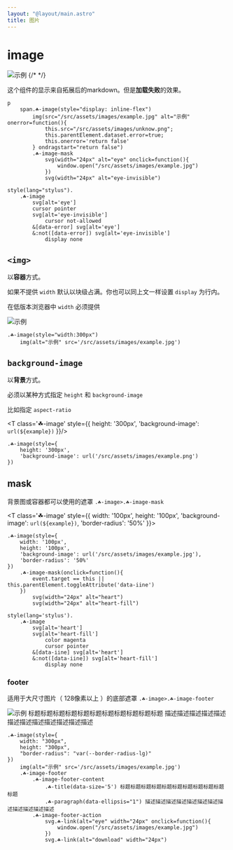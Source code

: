 ```yaml
---
layout: "@layout/main.astro"
title: 图片
---
```




# image

![示例](./../../../assets/images/example.jpg) {/* <!--不支持相对路径开发时请忽略这个404错误--> */}

这个组件的显示来自拓展后的markdown。但是**加载失败**的效果。

```pug
p
    span.☘-image(style="display: inline-flex")
        img(src="/src/assets/images/example.jpg" alt="示例" onerror=function(){
            this.src="/src/assets/images/unknow.png";
            this.parentElement.dataset.error=true;
            this.onerror='return false'
        } ondragstart="return false")
        .☘-image-mask
            svg(width="24px" alt="eye" onclick=function(){
                window.open("/src/assets/images/example.jpg")
            })
            svg(width="24px" alt="eye-invisible")

style(lang="stylus").
    .☘-image
        svg[alt='eye']
        cursor pointer
        svg[alt='eye-invisible']
            cursor not-allowed
        &[data-error] svg[alt='eye']
        &:not([data-error]) svg[alt='eye-invisible']
            display none
```

## `<img>`

以**容器**方式。

如果不提供 `width` 默认以块级占满。你也可以同上文一样设置 `display` 为行内。

在低版本浏览器中 `width` 必须提供

<T class='☘-image' style="width:300px">
    <img alt="示例" src={example} />
</T>

```pug
.☘-image(style="width:300px")
    img(alt="示例" src='/src/assets/images/example.jpg')
```

## `background-image`

以**背景**方式。

必须以某种方式指定 `height` 和 `background-image`

比如指定 `aspect-ratio`

<T class='☘-image' style={{
    height: '300px',
    'background-image': `url(${example})`
}}/>

```pug
.☘-image(style={
    height: '300px',
    'background-image': url('/src/assets/images/example.png')
})
```

## mask

背景图或容器都可以使用的遮罩 `.☘-image>.☘-image-mask`

<T class='☘-image' style={{
    width: '100px',
    height: '100px',
    'background-image': `url(${example})`,
    'border-radius': '50%'
}}>
    <T class='☘-image-mask' onclick="event.target == this || this.parentElement.toggleAttribute('data-iine')">
        <Icon name="interactive-button/outline/heart" alt="heart" width="24px"/>
        <Icon name="interactive-button/fill/heart-fill" alt="heart-fill" width="24px"/>
    </T>
</T>


```pug
.☘-image(style={
    width: '100px',
    height: '100px',
    'background-image': url('/src/assets/images/example.jpg'),
    'border-radius': '50%'
})
    .☘-image-mask(onclick=function(){
        event.target == this || this.parentElement.toggleAttribute('data-iine')
    })
        svg(width="24px" alt="heart")
        svg(width="24px" alt="heart-fill")

style(lang='stylus').
    .☘-image
        svg[alt='heart']
        svg[alt='heart-fill']
            color magenta
            cursor pointer
        &[data-iine] svg[alt='heart']
        &:not([data-iine]) svg[alt='heart-fill']
            display none
```

### footer

适用于大尺寸图片（ 128像素以上 ）的底部遮罩 `.☘-image>.☘-image-footer`

<T class='☘-image' style="width:300px;height:300px;border-radius:var(--border-radius-lg)">
    <img alt="示例" src={example} />
    <T class='☘-image-footer'>
        <T class="☘-image-footer-content">
            <T class="☘-title" data-size='5'> 标题标题标题标题标题标题标题标题标题标题标题 </T>
            <T class="☘-paragraph" data-ellipsis="1"> 描述描述描述描述描述描述描述描述描述描述描述描述 </T>
        </T>
        <T class="☘-image-footer-action">
            <Icon class={escape('☘-link')} name="interactive-button/outline/eye" alt="eye" width="24px" onclick={`
                window.open('${example}')
            `} />
            <Icon class={escape('☘-link')} name="interactive-button/outline/download" alt="download" width="24px"/>
        </T>
    </T>
</T>

```pug
.☘-image(style={
    width: "300px",
    height: "300px",
    "border-radius": "var(--border-radius-lg)"
})
    img(alt="示例" src='/src/assets/images/example.jpg')
    .☘-image-footer
        .☘-image-footer-content
            .☘-title(data-size='5') 标题标题标题标题标题标题标题标题标题标题标题
            .☘-paragraph(data-ellipsis="1") 描述描述描述描述描述描述描述描述描述描述描述描述
        .☘-image-footer-action
            svg.☘-link(alt="eye" width="24px" onclick=function(){
                window.open("/src/assets/images/example.jpg")
            })
            svg.☘-link(alt="download" width="24px")
```
